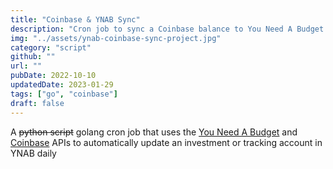 ```yaml
---
title: "Coinbase & YNAB Sync"
description: "Cron job to sync a Coinbase balance to You Need A Budget (YNAB)"
img: "../assets/ynab-coinbase-sync-project.jpg"
category: "script"
github: ""
url: ""
pubDate: 2022-10-10
updatedDate: 2023-01-29
tags: ["go", "coinbase"]
draft: false
---
```


A ~~python script~~ golang cron job that uses the [You Need A Budget](https://www.youneedabudget.com/ "You Need A Budget") and [Coinbase](https://www.coinbase.com/ "Coinbase") APIs to automatically update an investment or tracking account in YNAB daily